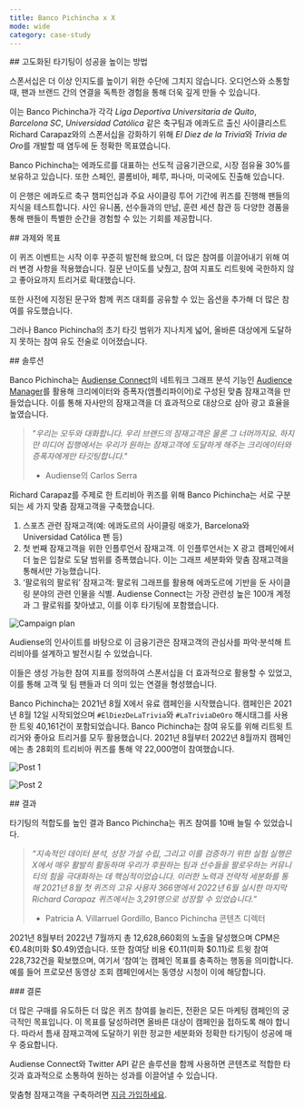 ```yaml
---
title: Banco Pichincha x X
mode: wide
category: case-study
---
```


<div id="how-enhanced-targeting-enhances-success">
  ## 고도화된 타기팅이 성공을 높이는 방법
</div>

스폰서십은 더 이상 인지도를 높이기 위한 수단에 그치지 않습니다. 오디언스와 소통할 때, 팬과 브랜드 간의 연결을 독특한 경험을 통해 더욱 깊게 만들 수 있습니다. 

이는 Banco Pichincha가 각각 *Liga Deportiva Universitaria de Quito*, *Barcelona SC*, *Universidad Católica* 같은 축구팀과 에콰도르 출신 사이클리스트 Richard Carapaz와의 스폰서십을 강화하기 위해 *El Diez de la Trivia*와 *Trivia de Oro*를 개발할 때 염두에 둔 정확한 목표였습니다.

Banco Pichincha는 에콰도르를 대표하는 선도적 금융기관으로, 시장 점유율 30%를 보유하고 있습니다. 또한 스페인, 콜롬비아, 페루, 파나마, 미국에도 진출해 있습니다.

이 은행은 에콰도르 축구 챔피언십과 주요 사이클링 투어 기간에 퀴즈를 진행해 팬들의 지식을 테스트합니다. 사인 유니폼, 선수들과의 만남, 훈련 세션 참관 등 다양한 경품을 통해 팬들이 특별한 순간을 경험할 수 있는 기회를 제공합니다.

<div id="challenges-and-goals">
  ## 과제와 목표
</div>

이 퀴즈 이벤트는 시작 이후 꾸준히 발전해 왔으며, 더 많은 참여를 이끌어내기 위해 여러 변경 사항을 적용했습니다. 질문 난이도를 낮췄고, 참여 지표도 리트윗에 국한하지 않고 좋아요까지 트리거로 확대했습니다. 

또한 사전에 지정된 문구와 함께 퀴즈 대회를 공유할 수 있는 옵션을 추가해 더 많은 참여를 유도했습니다. 

그러나 Banco Pichincha의 초기 타깃 범위가 지나치게 넓어, 올바른 대상에게 도달하지 못하는 참여 유도 전술로 이어졌습니다. 

<div id="solution">
  ## 솔루션
</div>

Banco Pichincha는 [Audiense Connect](https://resources.audiense.com/blog/what-can-i-do-with-audiense-connect-twitter-marketing-plan)의 네트워크 그래프 분석 기능인 [Audience Manager](https://help.audiense.com/knowledge/audience-manager)를 활용해 크리에이터와 증폭자(앰플리파이어)로 구성된 맞춤 잠재고객을 만들었습니다. 이를 통해 자사만의 잠재고객을 더 효과적으로 대상으로 삼아 광고 효율을 높였습니다.

> *"우리는 모두와 대화합니다. 우리 브랜드의 잠재고객은 물론 그 너머까지요. 하지만 미디어 집행에서는 우리가 원하는 잠재고객에 도달하게 해주는 크리에이터와 증폭자에게만 타깃팅합니다."*
> 
> - Audiense의 Carlos Serra

Richard Carapaz를 주제로 한 트리비아 퀴즈를 위해 Banco Pichincha는 서로 구분되는 세 가지 맞춤 잠재고객을 구축했습니다.

1. 스포츠 관련 잠재고객(예: 에콰도르의 사이클링 애호가, Barcelona와 Universidad Católica 팬 등)
1. 첫 번째 잠재고객을 위한 인플루언서 잠재고객. 이 인플루언서는 X 광고 캠페인에서 더 높은 입찰로 도달 범위를 증폭했습니다. 이는 그래프 세분화와 맞춤 잠재고객을 통해서만 가능했습니다. 
1. ‘팔로워의 팔로워’ 잠재고객: 팔로워 그래프를 활용해 에콰도르에 기반을 둔 사이클링 분야의 관련 인물을 식별. Audiense Connect는 가장 관련성 높은 100개 계정과 그 팔로워를 찾아냈고, 이를 이후 타기팅에 포함했습니다. 

![Campaign plan](/images/success-stories/audiense-banco-pichincha-1.png)

Audiense의 인사이트를 바탕으로 이 금융기관은 잠재고객의 관심사를 파악·분석해 트리비아를 설계하고 발전시킬 수 있었습니다.

이들은 생성 가능한 참여 지표를 정의하여 스폰서십을 더 효과적으로 활용할 수 있었고, 이를 통해 고객 및 팀 팬들과 더 의미 있는 연결을 형성했습니다.

Banco Pichincha는 2021년 8월 X에서 유료 캠페인을 시작했습니다. 캠페인은 2021년 8월 12일 시작되었으며 `#ElDiezDeLaTrivia`와 `#LaTriviaDeOro` 해시태그를 사용한 트윗 40,161건이 포함되었습니다. Banco Pichincha는 참여 유도를 위해 리트윗 트리거와 좋아요 트리거를 모두 활용했습니다. 2021년 8월부터 2022년 8월까지 캠페인에는 총 28회의 트리비아 퀴즈를 통해 약 22,000명이 참여했습니다.

![Post 1](/images/success-stories/audiense-banco-pichincha-2.png)

![Post 2](/images/success-stories/audiense-banco-pichincha-3.png)

<div id="results">
  ## 결과
</div>

타기팅의 적합도를 높인 결과 Banco Pichincha는 퀴즈 참여를 10배 늘릴 수 있었습니다. 

> *“지속적인 데이터 분석, 성장 가설 수립, 그리고 이를 검증하기 위한 실험 실행은 X에서 매우 활발히 활동하며 우리가 후원하는 팀과 선수들을 팔로우하는 커뮤니티의 힘을 극대화하는 데 핵심적이었습니다. 이러한 노력과 전략적 세분화를 통해 2021년 8월 첫 퀴즈의 고유 사용자 366명에서 2022년 6월 실시한 마지막 Richard Carapaz 퀴즈에서는 3,291명으로 성장할 수 있었습니다.”*
> 
> - Patricia A. Villarruel Gordillo, Banco Pichincha 콘텐츠 디렉터

2021년 8월부터 2022년 7월까지 총 12,628,660회의 노출을 달성했으며 CPM은 €0.48(미화 $0.49)였습니다. 또한 참여당 비용 €0.11(미화 $0.11)로 트윗 참여 228,732건을 확보했으며, 여기서 ‘참여’는 캠페인 목표를 충족하는 행동을 의미합니다. 예를 들어 프로모션 동영상 조회 캠페인에서는 동영상 시청이 이에 해당합니다. 

<div id="conclusion">
  ### 결론
</div>

더 많은 구매를 유도하든 더 많은 퀴즈 참여를 늘리든, 전환은 모든 마케팅 캠페인의 궁극적인 목표입니다. 이 목표를 달성하려면 올바른 대상이 캠페인을 접하도록 해야 합니다. 따라서 틈새 잠재고객에 도달하기 위한 정교한 세분화와 정확한 타기팅이 성공에 매우 중요합니다. 

Audiense Connect와 Twitter API 같은 솔루션을 함께 사용하면 콘텐츠로 적합한 타깃과 효과적으로 소통하여 원하는 성과를 이끌어낼 수 있습니다.

맞춤형 잠재고객을 구축하려면 [지금 가입하세요](https://dashboard.audiense.com/app/signup/connect).